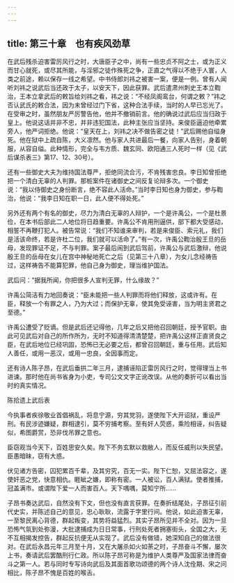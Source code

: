 ```yaml
---
---
---
```

title: 第三十章　也有疾风劲草
---




在武后残杀迫害雷厉风行之时，大唐臣子之中，尚有一些忠贞不阿之士，或为正义而甘心就死，或尽其所能，与淫邪之徒作殊死之争，正直之气得以不绝于人寰，人类之前途，赖以保存一线之希望。中书侍郎刘祎之被害一案，便是一例。曾有人闻听刘祎之说武后当还政于太子，以安天下，因此获罪。武后遣肃州刺史王本立鞫治，王本立拿武后的敕旨给刘祎之看，祎之说：“不经凤阁鸾台，何谓之敕？”祎之否认武氏的敕合法，因为未曾经过门下省，这种合法手续，当时的人早已忘光了。在受审之时，虽然朋友严厉警告他，他并不撤销前言。他的确说过武后应当归政于皇上。他说这话并非不忠，并非违犯国法，此种主张应当坚持。来俊臣逼迫他牵累旁人，他严词拒绝。他说：“皇天在上，刘祎之决不做告密之徒！”武后赐他自缢身死。他在狱中上疏自陈，大义凛然。他与家人共进最后一餐，向家人告别，身着朝服，从容自缢。此种情形，完全与韦方质、魏玄同、欧阳通三人死时一样（见《武后谋杀表三》第17、12、30号）。

还有一些御史大夫为维持国法尊严，拒绝同流合污，不肯残害忠良。李日知曾拒绝把一个清白无辜的人判罪。那桩案件在诸御史之间反复论辩多次。一个御史说：“我以侍御史之身份断言，绝不容此人活命。”当时李日知也身为御史，参与鞫治，他说：“我李日知在职一日，此人便不得处死。”

另外还有两个有名的御史，尽力为清白无辜的人辩护，一个是许禹公，一个是杜景俭，在本书后部此二人地位将日趋重要。许禹公不肯用刑逼供，部下都大受感动，相誓不再鞭打犯人。被告常说：“我们不知谁来审判，若是来俊臣、索元礼，我们是活该命终，若是许杜二位，我们就可以活命了。”有一次，许禹公鞫治殷王旦的岳母，发现罪证不足，不与判罪。案子最后闹到武后驾前，许禹公与武后激辩，他说殷王旦的岳母在女儿在宫中神秘地死亡之后（见第三十八章），为女儿念经祷告过，这样祷告不能算犯罪，他自己身为御史，理当维护国法。

武后问：“据我所闻，你把很多人宣判无罪，什么缘故？”

许禹公简洁有力地回奏说：“臣未能把一些人判罪而将他们释放，这或许有。在臣，释放一个有罪之人，乃为大过；而保护无辜，使其免受诬害，当为明主贤君之至德。”

许禹公遭受了贬谪。但是武后还记得他，几年之后又把他召回朝廷，授予官职。由此可见武后对自己的所作所为，无时不知道得清清楚楚，把许禹公这样正直贤良之臣，在武后地位已经巩固，恐怖已无必要之后，都曾召回朝廷，重与任用。武后知人善任，或用一恶汉，或用一忠良，全因事而定。

还有诗人陈子昂，在武后垂拱二年三月，逮捕诬陷正雷厉风行之时，觉得理当上书进谏。那时他在尚书省身为小吏，专司公文文字正讹改误。从他的奏折可以看出当时的真实情况。



陈拾遗上武后表

今执事者疾徐敬业首倡祸乱，将息宁源，穷其党羽，遂使陛下大开诏狱，重设严刑。有民涉迹嫌疑，群相逮引，莫不穷捕考察。至有奸人荧惑，乘险相诬，纠告疑似，希图爵赏，恐非伐吊罪之意也。

臣窃观当今天下，百姓思安久矣。陛下不务玄默以救敝人，而反任威刑以失民望。臣愚暗昧，窃有大惑。

伏见诸方告密，囚犯累百千辈，及其穷究，百无一实。陛下仁恕，又屈法容之，遂使奸恶之党，快意相仇。睚眦之嫌，即称有密。一人被讼，百人满狱。使者推捕，冠盖满市。或谓陛下爱一人而害百人。天下喁喁，莫知宁所……

子昂书奏达武后，自然没有下文，但也没有直言获罪。在奏折结尾处，子昂征引前代史实，并陈述自己的意见，忠心耿耿，流露于字里行间。他说，如此迫害无辜，一至黎民离心背德，群起叛变，其势将益猛烈。其实子昂所见并不全对。因为一旦恐怖气氛到处弥漫，大批逮捕成为日日常事，行刑处死者拥塞街头，全国之大，无不互相揭发控告，群起反抗便无从实现了。武后没有做错，她深知自己的做法很对。在武后永昌元年三月至十月，又在大屠杀如火如荼之时，子昂奋斗不懈，屡次上书，奏请武后罢酷刑行仁政。所以陈子昂可称是为维护人类尊严及国家法律而奋斗之第一人。若与同时专写诗向武后及其面首歌功颂德的两个诗人沈佺期、宋之问相比，陈子昂不愧是百姓的喉舌。